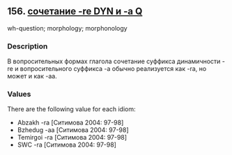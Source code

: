 ## 156. <a href =  'https://agricolamz.github.io/The_Circassian_Isoglosses_Database/156.html' target='_blank'>сочетание -re DYN и -a Q</a>
wh-question; morphology; morphonology

### Description

В вопросительных формах глагола сочетание суффикса динамичности -re и вопросительного суффикса -a обычно реализуется как -ra, но может и как -aa.

### Values
There are the following value for each idiom:

* Abzakh  -ra [Ситимова 2004: 97-98] 
* Bzhedug  -aa [Ситимова 2004: 97-98] 
* Temirgoi  -ra [Ситимова 2004: 97-98] 
* SWC  -ra [Ситимова 2004: 97-98] 

